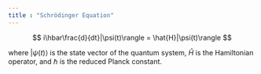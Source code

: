 ```yaml
---
title : "Schrödinger Equation"
---
```



$$
i\hbar\frac{d}{dt}|\psi(t)\rangle = \hat{H}|\psi(t)\rangle
$$

where $|\psi(t)\rangle$ is the state vector of the quantum system, $\hat{H}$ is the Hamiltonian operator, and $\hbar$ is the reduced Planck constant.